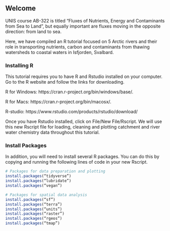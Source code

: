 ## Welcome {.unnumbered}

UNIS course AB-322 is titled "Fluxes of Nutrients, Energy and Contaminants from Sea to Land", but equally important are fluxes moving in the opposite direction: from land to sea. 

Here, we have compiled an R tutorial focused on 5 Arctic rivers and their role in transporting nutrients, carbon and contaminants from thawing watersheds to coastal waters in Isfjorden, Svalbard. 

### Installing R

This tutorial requires you to have R and Rstudio installed on your computer. Go to the R website and follow the links for downloading. 

R for Windows: https://cran.r-project.org/bin/windows/base/. 

R for Macs: https://cran.r-project.org/bin/macosx/. 

R-studio: https://www.rstudio.com/products/rstudio/download/ 

Once you have Rstudio installed, click on File/New File/Rscript. We will use this new Rscript file for loading, cleaning and plotting catchment and river water chemistry data throughout this tutorial. 

### Install Packages
In addition, you will need to install several R packages. You can do this by copying and running the following lines of code in your new Rscript. 

``` r
# Packages for data preparation and plotting
install.packages(“tidyverse”)
install.packages(“lubridate”)
install.packages(“vegan”)

# Packages for spatial data analysis
install.packages(“sf”)
install.packages(“terra”)
install.packages(“units”)
install.packages(“raster”)
install.packages(“rgeos”)
install.packages(“tmap”)	
```

